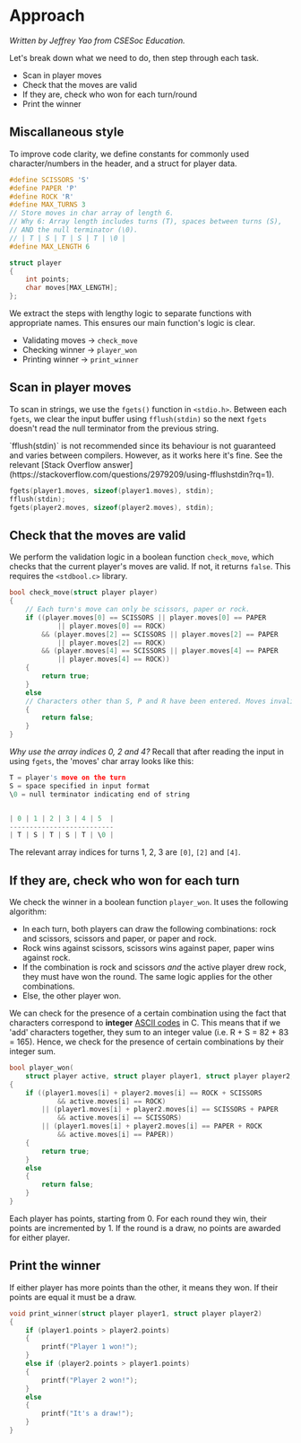 
# Approach

_Written by Jeffrey Yao from CSESoc Education._

Let's break down what we need to do, then step through each task.

- Scan in player moves
- Check that the moves are valid
- If they are, check who won for each turn/round
- Print the winner

## Miscallaneous style

To improve code clarity, we define constants for commonly used character/numbers in the header, and a struct for player data.

```c
#define SCISSORS 'S'
#define PAPER 'P'
#define ROCK 'R'
#define MAX_TURNS 3
// Store moves in char array of length 6.
// Why 6: Array length includes turns (T), spaces between turns (S),
// AND the null terminator (\0).
// | T | S | T | S | T | \0 |
#define MAX_LENGTH 6

struct player
{
    int points;
    char moves[MAX_LENGTH];
};
```

We extract the steps with lengthy logic to separate functions with appropriate names. This ensures our main function's logic is clear.

- Validating moves → `check_move`
- Checking winner → `player_won`
- Printing winner → `print_winner`

## Scan in player moves

To scan in strings, we use the `fgets()` function in `<stdio.h>`. Between each `fgets`, we clear the input buffer using `fflush(stdin)` so the next `fgets` doesn't read the null terminator from the previous string.

<Callout type="warning" emoji="⚠️">
  `fflush(stdin)` is not recommended since its behaviour is not guaranteed and
  varies between compilers. However, as it works here it's fine. See the
  relevant [Stack Overflow
  answer](https://stackoverflow.com/questions/2979209/using-fflushstdin?rq=1).
</Callout>

```c
fgets(player1.moves, sizeof(player1.moves), stdin);
fflush(stdin);
fgets(player2.moves, sizeof(player2.moves), stdin);
```

## Check that the moves are valid

We perform the validation logic in a boolean function `check_move`, which checks that the current player's moves are valid. If not, it returns `false`. This requires the `<stdbool.c>` library.

```c
bool check_move(struct player player)
{
    // Each turn's move can only be scissors, paper or rock.
    if ((player.moves[0] == SCISSORS || player.moves[0] == PAPER
            || player.moves[0] == ROCK)
        && (player.moves[2] == SCISSORS || player.moves[2] == PAPER
            || player.moves[2] == ROCK)
        && (player.moves[4] == SCISSORS || player.moves[4] == PAPER
            || player.moves[4] == ROCK))
    {
        return true;
    }
    else
    // Characters other than S, P and R have been entered. Moves invalid.
    {
        return false;
    }
}
```

_Why use the array indices 0, 2 and 4?_ Recall that after reading the input in using `fgets`, the 'moves' char array looks like this:

```c
T = player's move on the turn
S = space specified in input format
\0 = null terminator indicating end of string


| 0 | 1 | 2 | 3 | 4 | 5  |
--------------------------
| T | S | T | S | T | \0 |
```

The relevant array indices for turns 1, 2, 3 are `[0]`, `[2]` and `[4]`.

## If they are, check who won for each turn

We check the winner in a boolean function `player_won`. It uses the following algorithm:

- In each turn, both players can draw the following combinations: rock and scissors, scissors and paper, or paper and rock.
- Rock wins against scissors, scissors wins against paper, paper wins against rock.
- If the combination is rock and scissors _and_ the active player drew rock, they must have won the round. The same logic applies for the other combinations.
- Else, the other player won.

We can check for the presence of a certain combination using the fact that characters correspond to **integer** [ASCII codes](http://sticksandstones.kstrom.com/appen.html) in C. This means that if we 'add' characters together, they sum to an integer value (i.e. R + S = 82 + 83 = 165). Hence, we check for the presence of certain combinations by their integer sum.

```c
bool player_won(
    struct player active, struct player player1, struct player player2, int i)
{
    if ((player1.moves[i] + player2.moves[i] == ROCK + SCISSORS
            && active.moves[i] == ROCK)
        || (player1.moves[i] + player2.moves[i] == SCISSORS + PAPER
            && active.moves[i] == SCISSORS)
        || (player1.moves[i] + player2.moves[i] == PAPER + ROCK
            && active.moves[i] == PAPER))
    {
        return true;
    }
    else
    {
        return false;
    }
}
```

Each player has points, starting from 0. For each round they win, their points are incremented by 1. If the round is a draw, no points are awarded for either player.

## Print the winner

If either player has more points than the other, it means they won. If their points are equal it must be a draw.

```c
void print_winner(struct player player1, struct player player2)
{
    if (player1.points > player2.points)
    {
        printf("Player 1 won!");
    }
    else if (player2.points > player1.points)
    {
        printf("Player 2 won!");
    }
    else
    {
        printf("It's a draw!");
    }
}
```
